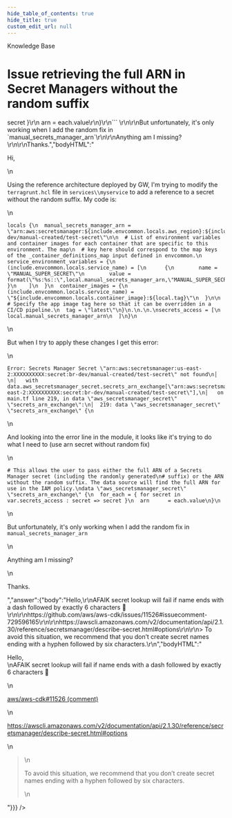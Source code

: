 ```yaml
---
hide_table_of_contents: true
hide_title: true
custom_edit_url: null
---
```



<head>
  <link rel="canonical" href="https://github.com/gruntwork-io/knowledge-base/discussions/169" />
</head>

<CenterLayout>
<span className="searchCategory">Knowledge Base</span>
<h1>Issue retrieving the full ARN in Secret Managers without the random suffix</h1>
<GitHub discussion={{"id":"D_kwDOF8slf84AOsdT","number":169,"author":{"login":"fsanzdev"},"title":"Issue retrieving the full ARN in Secret Managers without the random suffix","body":"Hi, \r\n\r\nUsing the reference architecture deployed by GW, I'm trying to modify the `terragrunt.hcl` file in `services\\myservice` to add a reference to a secret without the random suffix. My code is:\r\n\r\n```\r\nlocals {\r\n  manual_secrets_manager_arn = \"arn:aws:secretsmanager:${include.envcommon.locals.aws_region}:${include.envcommon.locals.account_id}:secret:br-dev/manual-created/test-secret\"\r\n\r\n  # List of environment variables and container images for each container that are specific to this environment. The map\r\n  # key here should correspond to the map keys of the _container_definitions_map input defined in envcommon.\r\n  service_environment_variables = {\r\n    (include.envcommon.locals.service_name) = [\r\n      {\r\n        name = \"MANUAL_SUPER_SECRET\"\r\n        value = format(\"%s:%s::\",local.manual_secrets_manager_arn,\"MANUAL_SUPER_SECRET\")\r\n      }\r\n    ]\r\n  }\r\n  container_images = {\r\n    (include.envcommon.locals.service_name) = \"${include.envcommon.locals.container_image}:${local.tag}\"\r\n  }\r\n\r\n  # Specify the app image tag here so that it can be overridden in a CI/CD pipeline.\r\n  tag = \"latest\"\r\n}\r\n.\r\n.\r\n.\r\nsecrets_access = [\r\n     local.manual_secrets_manager_arn\r\n  ]\r\n}\r\n```\r\n\r\nBut when I try to apply these changes I get this error:\r\n\r\n```\r\nError: Secrets Manager Secret \"arn:aws:secretsmanager:us-east-2:XXXXXXXXXX:secret:br-dev/manual-created/test-secret\" not found\r\n│ \r\n│   with data.aws_secretsmanager_secret.secrets_arn_exchange[\"arn:aws:secretsmanager:us-east-2:XXXXXXXXXX:secret:br-dev/manual-created/test-secret\"],\r\n│   on main.tf line 219, in data \"aws_secretsmanager_secret\" \"secrets_arn_exchange\":\r\n│  219: data \"aws_secretsmanager_secret\" \"secrets_arn_exchange\" {\r\n```\r\n\r\nAnd looking into the error line in the module, it looks like it's trying to do what I need to (use arn secret without random fix)\r\n\r\n```\r\n# This allows the user to pass either the full ARN of a Secrets Manager secret (including the randomly generated\r\n# suffix) or the ARN without the random suffix. The data source will find the full ARN for use in the IAM policy.\r\ndata \"aws_secretsmanager_secret\" \"secrets_arn_exchange\" {\r\n  for_each = { for secret in var.secrets_access : secret => secret }\r\n  arn      = each.value\r\n}\r\n``` \r\n\r\nBut unfortunately, it's only working when I add the random fix in `manual_secrets_manager_arn`\r\n\r\nAnything am I missing? \r\n\r\nThanks.","bodyHTML":"<p dir=\"auto\">Hi,</p>\n<p dir=\"auto\">Using the reference architecture deployed by GW, I'm trying to modify the <code class=\"notranslate\">terragrunt.hcl</code> file in <code class=\"notranslate\">services\\myservice</code> to add a reference to a secret without the random suffix. My code is:</p>\n<div class=\"snippet-clipboard-content notranslate position-relative overflow-auto\" data-snippet-clipboard-copy-content=\"locals {\n  manual_secrets_manager_arn = &quot;arn:aws:secretsmanager:${include.envcommon.locals.aws_region}:${include.envcommon.locals.account_id}:secret:br-dev/manual-created/test-secret&quot;\n\n  # List of environment variables and container images for each container that are specific to this environment. The map\n  # key here should correspond to the map keys of the _container_definitions_map input defined in envcommon.\n  service_environment_variables = {\n    (include.envcommon.locals.service_name) = [\n      {\n        name = &quot;MANUAL_SUPER_SECRET&quot;\n        value = format(&quot;%s:%s::&quot;,local.manual_secrets_manager_arn,&quot;MANUAL_SUPER_SECRET&quot;)\n      }\n    ]\n  }\n  container_images = {\n    (include.envcommon.locals.service_name) = &quot;${include.envcommon.locals.container_image}:${local.tag}&quot;\n  }\n\n  # Specify the app image tag here so that it can be overridden in a CI/CD pipeline.\n  tag = &quot;latest&quot;\n}\n.\n.\n.\nsecrets_access = [\n     local.manual_secrets_manager_arn\n  ]\n}\"><pre class=\"notranslate\"><code class=\"notranslate\">locals {\n  manual_secrets_manager_arn = \"arn:aws:secretsmanager:${include.envcommon.locals.aws_region}:${include.envcommon.locals.account_id}:secret:br-dev/manual-created/test-secret\"\n\n  # List of environment variables and container images for each container that are specific to this environment. The map\n  # key here should correspond to the map keys of the _container_definitions_map input defined in envcommon.\n  service_environment_variables = {\n    (include.envcommon.locals.service_name) = [\n      {\n        name = \"MANUAL_SUPER_SECRET\"\n        value = format(\"%s:%s::\",local.manual_secrets_manager_arn,\"MANUAL_SUPER_SECRET\")\n      }\n    ]\n  }\n  container_images = {\n    (include.envcommon.locals.service_name) = \"${include.envcommon.locals.container_image}:${local.tag}\"\n  }\n\n  # Specify the app image tag here so that it can be overridden in a CI/CD pipeline.\n  tag = \"latest\"\n}\n.\n.\n.\nsecrets_access = [\n     local.manual_secrets_manager_arn\n  ]\n}\n</code></pre></div>\n<p dir=\"auto\">But when I try to apply these changes I get this error:</p>\n<div class=\"snippet-clipboard-content notranslate position-relative overflow-auto\" data-snippet-clipboard-copy-content=\"Error: Secrets Manager Secret &quot;arn:aws:secretsmanager:us-east-2:XXXXXXXXXX:secret:br-dev/manual-created/test-secret&quot; not found\n│ \n│   with data.aws_secretsmanager_secret.secrets_arn_exchange[&quot;arn:aws:secretsmanager:us-east-2:XXXXXXXXXX:secret:br-dev/manual-created/test-secret&quot;],\n│   on main.tf line 219, in data &quot;aws_secretsmanager_secret&quot; &quot;secrets_arn_exchange&quot;:\n│  219: data &quot;aws_secretsmanager_secret&quot; &quot;secrets_arn_exchange&quot; {\"><pre class=\"notranslate\"><code class=\"notranslate\">Error: Secrets Manager Secret \"arn:aws:secretsmanager:us-east-2:XXXXXXXXXX:secret:br-dev/manual-created/test-secret\" not found\n│ \n│   with data.aws_secretsmanager_secret.secrets_arn_exchange[\"arn:aws:secretsmanager:us-east-2:XXXXXXXXXX:secret:br-dev/manual-created/test-secret\"],\n│   on main.tf line 219, in data \"aws_secretsmanager_secret\" \"secrets_arn_exchange\":\n│  219: data \"aws_secretsmanager_secret\" \"secrets_arn_exchange\" {\n</code></pre></div>\n<p dir=\"auto\">And looking into the error line in the module, it looks like it's trying to do what I need to (use arn secret without random fix)</p>\n<div class=\"snippet-clipboard-content notranslate position-relative overflow-auto\" data-snippet-clipboard-copy-content=\"# This allows the user to pass either the full ARN of a Secrets Manager secret (including the randomly generated\n# suffix) or the ARN without the random suffix. The data source will find the full ARN for use in the IAM policy.\ndata &quot;aws_secretsmanager_secret&quot; &quot;secrets_arn_exchange&quot; {\n  for_each = { for secret in var.secrets_access : secret =&gt; secret }\n  arn      = each.value\n}\"><pre class=\"notranslate\"><code class=\"notranslate\"># This allows the user to pass either the full ARN of a Secrets Manager secret (including the randomly generated\n# suffix) or the ARN without the random suffix. The data source will find the full ARN for use in the IAM policy.\ndata \"aws_secretsmanager_secret\" \"secrets_arn_exchange\" {\n  for_each = { for secret in var.secrets_access : secret =&gt; secret }\n  arn      = each.value\n}\n</code></pre></div>\n<p dir=\"auto\">But unfortunately, it's only working when I add the random fix in <code class=\"notranslate\">manual_secrets_manager_arn</code></p>\n<p dir=\"auto\">Anything am I missing?</p>\n<p dir=\"auto\">Thanks.</p>","answer":{"body":"Hello,\r\nAFAIK secret lookup will fail if name ends with a dash followed by exactly 6 characters 🤷\r\n\r\nhttps://github.com/aws/aws-cdk/issues/11526#issuecomment-729596165\r\n\r\nhttps://awscli.amazonaws.com/v2/documentation/api/2.1.30/reference/secretsmanager/describe-secret.html#options\r\n\r\n> To avoid this situation, we recommend that you don’t create secret names ending with a hyphen followed by six characters.\r\n","bodyHTML":"<p dir=\"auto\">Hello,<br>\nAFAIK secret lookup will fail if name ends with a dash followed by exactly 6 characters <g-emoji class=\"g-emoji\" alias=\"shrug\" fallback-src=\"https://github.githubassets.com/images/icons/emoji/unicode/1f937.png\">🤷</g-emoji></p>\n<p dir=\"auto\"><a aria-label=\"Issue #11526\" class=\"issue-link js-issue-link\" data-error-text=\"Failed to load title\" data-id=\"745025983\" data-permission-text=\"Title is private\" data-url=\"https://github.com/aws/aws-cdk/issues/11526\" data-hovercard-type=\"issue\" data-hovercard-url=\"/aws/aws-cdk/issues/11526/hovercard?comment_id=729596165&amp;comment_type=issue_comment\" href=\"https://github.com/aws/aws-cdk/issues/11526#issuecomment-729596165\">aws/aws-cdk#11526 (comment)</a></p>\n<p dir=\"auto\"><a href=\"https://awscli.amazonaws.com/v2/documentation/api/2.1.30/reference/secretsmanager/describe-secret.html#options\" rel=\"nofollow\">https://awscli.amazonaws.com/v2/documentation/api/2.1.30/reference/secretsmanager/describe-secret.html#options</a></p>\n<blockquote>\n<p dir=\"auto\">To avoid this situation, we recommend that you don’t create secret names ending with a hyphen followed by six characters.</p>\n</blockquote>"}}} />

</CenterLayout>
  

<!-- ##DOCS-SOURCER-START
{
  "sourcePlugin": "github-discussions",
  "hash": "43d4e569c8c0497f2a71d5c42b46af4b"
}
##DOCS-SOURCER-END -->

